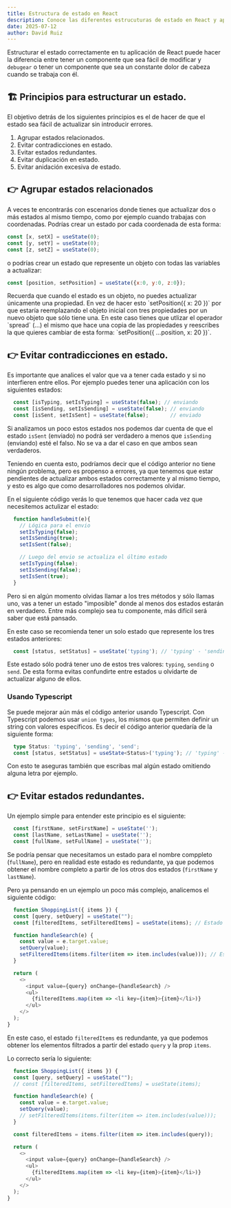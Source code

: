```yaml
---
title: Estructura de estado en React
description: Conoce las diferentes estrucuturas de estado en React y aprende a elegir la correcta para tu proyecto.
date: 2025-07-12
author: David Ruiz
---
```


Estructurar el estado correctamente en tu aplicación de React puede hacer la diferencia entre tener un componente que sea fácil de modificar y `debugear` o tener un componente que sea un constante dolor de cabeza cuando se trabaja con él.

## 🏗️ Principios para estructurar un estado.

El objetivo detrás de los siguientes principios es el de hacer de que el estado sea fácil de actualizar sin introducir errores.

1. Agrupar estados relacionados.
2. Evitar contradicciones en estado.
3. Evitar estados redundantes.
4. Evitar duplicación en estado.
5. Evitar anidación excesiva de estado.

## 👉 Agrupar estados relacionados

A veces te encontrarás con escenarios donde tienes que actualizar dos o más estados al mismo tiempo, como por ejemplo cuando trabajas con coordenadas. Podrías crear un estado por cada coordenada de esta forma:

```js
const [x, setX] = useState(0);
const [y, setY] = useState(0);
const [z, setZ] = useState(0);
```

o podrías crear un estado que represente un objeto con todas las variables a actualizar:

```js
const [position, setPosition] = useState({x:0, y:0, z:0});
```

<Callout>
  Recuerda que cuando el estado es un objeto, no puedes actualizar únicamente una propiedad. En vez de hacer esto  `setPosition({ x: 20 })` por que estaría reemplazando el objeto inicial con tres propiedades por un nuevo objeto que sólo tiene una. En este caso tienes que utlizar el operador `spread` (...) el mismo que hace una copia de las propiedades y reescribes la que quieres cambiar de esta forma: `setPosition({ ...position, x: 20 })`.
</Callout>

## 👉 Evitar contradicciones en estado.

Es importante que analices el valor que va a tener cada estado y si no interfieren entre ellos. Por ejemplo puedes tener una aplicación con los siguientes estados:

```js
  const [isTyping, setIsTyping] = useState(false); // enviando
  const [isSending, setIsSending] = useState(false); // enviando
  const [isSent, setIsSent] = useState(false);       // enviado
```

Si analizamos un poco estos estados nos podemos dar cuenta de que el estado `isSent` (enviado) no podrá ser verdadero a menos que `isSending` (enviando) esté el falso. No se va a dar el caso en que ambos sean verdaderos.

Teniendo en cuenta esto, podríamos decir que el código anterior no tiene ningún problema, pero es propenso a errores, ya que tenemos que estar pendientes de actualizar ambos estados correctamente y al mismo tiempo, y esto es algo que como desarrolladores nos podemos olvidar. 

En el siguiente código verás lo que tenemos que hacer cada vez que necesitemos actulizar el estado:

```js
  function handleSubmit(e){
    // Lógica para el envio
    setIsTyping(false);
    setIsSending(true);
    setIsSent(false);

    // Luego del envio se actualiza el último estado
    setIsTyping(false);
    setIsSending(false);
    setIsSent(true);
  }
```

Pero si en algún momento olvidas llamar a los tres métodos y sólo llamas uno, vas a tener un estado "imposible" donde al menos dos estados estarán en verdadero. Entre más complejo sea tu componente, más difícil será saber que está pansado.

En este caso se recomienda tener un solo estado que represente los tres estados anteriores:

```js
  const [status, setStatus] = useState('typing'); // 'typing' - 'sending' - 'send'
```

Este estado sólo podrá tener uno de estos tres valores: `typing`, `sending` o `send`. De esta forma evitas confundirte entre estados u olvidarte de actualizar alguno de ellos.

### Usando Typescript

Se puede mejorar aún más el código anterior usando Typescript. Con Typescript podemos usar `union types`, los mismos que permiten definir un string con valores específicos. Es decir el código anterior quedaría de la siguiente forma:

```ts 
  type Status: 'typing', 'sending', 'send';
  const [status, setStatus] = useState<Status>('typing'); // 'typing' - 'sending' - 'send'
```

Con esto te aseguras también que escribas mal algún estado omitiendo alguna letra por ejemplo.

## 👉 Evitar estados redundantes.

Un ejemplo simple para entender este principio es el siguiente:

```js
  const [firstName, setFirstName] = useState('');
  const [lastName, setLastName] = useState('');
  const [fullName, setFullName] = useState('');
```

Se podría pensar que necesitamos un estado para el nombre comppleto (`fullName`), pero en realidad este estado es redundante, ya que podemos obtener el nombre completo a partir de los otros dos estados (`firstName` y `lastName`).

Pero ya pensando en un ejemplo un poco más complejo, analicemos el siguiente código:

```js
  function ShoppingList({ items }) {
  const [query, setQuery] = useState("");
  const [filteredItems, setFilteredItems] = useState(items); // Estado redundante

  function handleSearch(e) {
    const value = e.target.value;
    setQuery(value);
    setFilteredItems(items.filter(item => item.includes(value))); // Estado redundante
  }

  return (
    <>
      <input value={query} onChange={handleSearch} />
      <ul>
        {filteredItems.map(item => <li key={item}>{item}</li>)}
      </ul>
    </>
  );
}
```

En este caso, el estado `filteredItems` es redundante, ya que podemos obtener los elementos filtrados a partir del estado `query` y la prop `items`.

Lo correcto sería lo siguiente:

```js
  function ShoppingList({ items }) {
  const [query, setQuery] = useState("");
  // const [filteredItems, setFilteredItems] = useState(items);

  function handleSearch(e) {
    const value = e.target.value;
    setQuery(value);
    // setFilteredItems(items.filter(item => item.includes(value)));
  }

  const filteredItems = items.filter(item => item.includes(query));

  return (
    <>
      <input value={query} onChange={handleSearch} />
      <ul>
        {filteredItems.map(item => <li key={item}>{item}</li>)}
      </ul>
    </>
  );
}
```